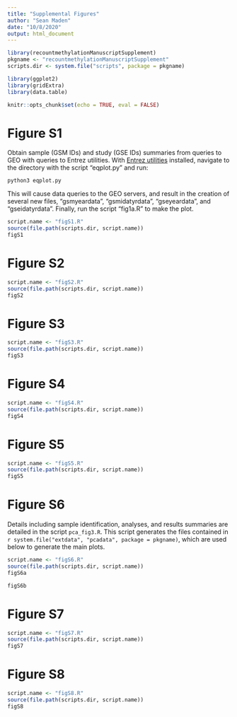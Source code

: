```yaml
---
title: "Supplemental Figures"
author: "Sean Maden"
date: "10/8/2020"
output: html_document
---
```


```r
library(recountmethylationManuscriptSupplement)
pkgname <- "recountmethylationManuscriptSupplement"
scripts.dir <- system.file("scripts", package = pkgname)

library(ggplot2)
library(gridExtra)
library(data.table)

knitr::opts_chunk$set(echo = TRUE, eval = FALSE)
```

# Figure S1

Obtain sample (GSM IDs) and study (GSE IDs) summaries from queries to GEO 
with queries to Entrez utilities. With 
[Entrez utilities](https://www.ncbi.nlm.nih.gov/books/NBK179288/) installed, navigate 
to the directory with the script "eqplot.py" and run:

```
python3 eqplot.py
```

This will cause data queries to the GEO servers, and result in the creation 
of several new files, "gsmyeardata", "gsmidatyrdata", "gseyeardata", and 
"gseidatyrdata". Finally, run the script "fig1a.R" to make the plot.

```r
script.name <- "figS1.R"
source(file.path(scripts.dir, script.name))
figS1
```

# Figure S2

```r
script.name <- "figS2.R"
source(file.path(scripts.dir, script.name))
figS2
```

# Figure S3

```r
script.name <- "figS3.R"
source(file.path(scripts.dir, script.name))
figS3
```

# Figure S4

```r
script.name <- "figS4.R"
source(file.path(scripts.dir, script.name))
figS4
```

# Figure S5

```r
script.name <- "figS5.R"
source(file.path(scripts.dir, script.name))
figS5
```

# Figure S6

Details including sample identification, analyses, and results summaries are detailed in 
the script `pca_fig3.R`. This script generates the files contained in 
`r system.file("extdata", "pcadata", package = pkgname)`, which are used below to 
generate the main plots.

```r
script.name <- "figS6.R"
source(file.path(scripts.dir, script.name))
figS6a
```
```r
figS6b
```

# Figure S7

```r
script.name <- "figS7.R"
source(file.path(scripts.dir, script.name))
figS7
```

# Figure S8

```r
script.name <- "figS8.R"
source(file.path(scripts.dir, script.name))
figS8
```
